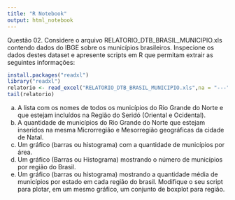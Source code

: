 ```yaml
---
title: "R Notebook"
output: html_notebook
---
```


Questão	02.	Considere	o	arquivo	RELATORIO_DTB_BRASIL_MUNICIPIO.xls	contendo	dados	do	IBGE	sobre	os	municípios	brasileiros.	Inspecione	os	dados	destes	dataset	e	apresente	scripts	em	R	que	permitam	extrair	as	seguintes	informações:
```r
install.packages("readxl")
library("readxl")
relatorio <- read_excel("RELATORIO_DTB_BRASIL_MUNICIPIO.xls",na = "---", fileEncoding="Windows-1252")
tail(relatorio)
```



a) A	lista	com	os	nomes	de	todos	os	municípios	do	Rio	Grande	do	Norte	e	que	estejam incluídos	na	Região	do	Seridó	(Oriental	e Ocidental).
b) A	quantidade	de	municípios	do	Rio	Grande	do	Norte	que	estejam inseridos	na	mesma Microrregião	e	Mesorregião	geográficas	da	cidade	de Natal.
c) Um	gráfico	(barras	ou	histograma)	com	a	quantidade	de	municípios	por área.
d) Um	gráfico	(Barras	ou	Histograma)	mostrando	o	número	de	municípios	por	região	do Brasil.
e) Um	gráfico	(barras	ou	histograma)	mostrando	a	quantidade	média	de	municípios	por	estado	em	cada	região	do	brasil.	Modifique	o	seu	script	para	plotar,	em	um	mesmo	gráfico,	um	conjunto	de	boxplot	para	região.